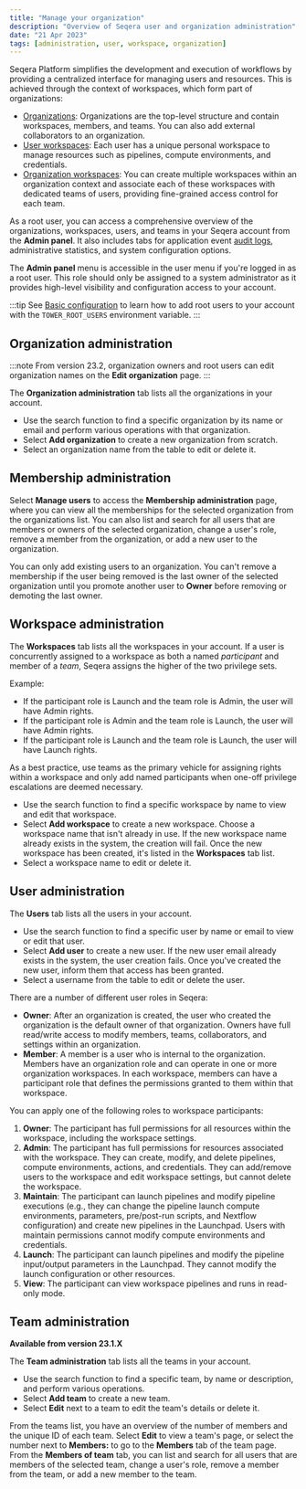 ```yaml
---
title: "Manage your organization"
description: "Overview of Seqera user and organization administration"
date: "21 Apr 2023"
tags: [administration, user, workspace, organization]
---
```


Seqera Platform simplifies the development and execution of workflows by providing a centralized interface for managing users and resources. This is achieved through the context of workspaces, which form part of organizations:

- [Organizations](../orgs-and-teams/organizations.mdx): Organizations are the top-level structure and contain workspaces, members, and teams. You can also add external collaborators to an organization.
- [User workspaces](../orgs-and-teams/workspace-management.mdx): Each user has a unique personal workspace to manage resources such as pipelines, compute environments, and credentials.
- [Organization workspaces](../orgs-and-teams/workspace-management.mdx): You can create multiple workspaces within an organization context and associate each of these workspaces with dedicated teams of users, providing fine-grained access control for each team.

As a root user, you can access a comprehensive overview of the organizations, workspaces, users, and teams in your Seqera account from the **Admin panel**. It also includes tabs for application event [audit logs](../administration/audit-logs.mdx), administrative statistics, and system configuration options.

The **Admin panel** menu is accessible in the user menu if you're logged in as a root user. This role should only be assigned to a system administrator as it provides high-level visibility and configuration access to your account.

:::tip
See [Basic configuration](../enterprise/configuration/overview.mdx#basic-configuration) to learn how to add root users to your account with the `TOWER_ROOT_USERS` environment variable.
:::

## Organization administration

:::note
From version 23.2, organization owners and root users can edit organization names on the **Edit organization** page.
:::

The **Organization administration** tab lists all the organizations in your account.

- Use the search function to find a specific organization by its name or email and perform various operations with that organization.
- Select **Add organization** to create a new organization from scratch.
- Select an organization name from the table to edit or delete it.

## Membership administration

Select **Manage users** to access the **Membership administration** page, where you can view all the memberships for the selected organization from the organizations list. You can also list and search for all users that are members or owners of the selected organization, change a user's role, remove a member from the organization, or add a new user to the organization.

You can only add existing users to an organization. You can't remove a membership if the user being removed is the last owner of the selected organization until you promote another user to **Owner** before removing or demoting the last owner.

## Workspace administration

The **Workspaces** tab lists all the workspaces in your account. If a user is concurrently assigned to a workspace as both a named _participant_ and member of a _team_, Seqera assigns the higher of the two privilege sets.

Example:

- If the participant role is Launch and the team role is Admin, the user will have Admin rights.
- If the participant role is Admin and the team role is Launch, the user will have Admin rights.
- If the participant role is Launch and the team role is Launch, the user will have Launch rights.

As a best practice, use teams as the primary vehicle for assigning rights within a workspace and only add named participants when one-off privilege escalations are deemed necessary.

- Use the search function to find a specific workspace by name to view and edit that workspace.
- Select **Add workspace** to create a new workspace. Choose a workspace name that isn't already in use. If the new workspace name already exists in the system, the creation will fail. Once the new workspace has been created, it's listed in the **Workspaces** tab list.
- Select a workspace name to edit or delete it.

## User administration

The **Users** tab lists all the users in your account.

- Use the search function to find a specific user by name or email to view or edit that user.
- Select **Add user** to create a new user. If the new user email already exists in the system, the user creation fails. Once you've created the new user, inform them that access has been granted.
- Select a username from the table to edit or delete the user.

There are a number of different user roles in Seqera:

* **Owner**: After an organization is created, the user who created the organization is the default owner of that organization. Owners have full read/write access to modify members, teams, collaborators, and settings within an organization.
* **Member**: A member is a user who is internal to the organization. Members have an organization role and can operate in one or more organization workspaces. In each workspace, members can have a participant role that defines the permissions granted to them within that workspace.

You can apply one of the following roles to workspace participants:

1. **Owner**: The participant has full permissions for all resources within the workspace, including the workspace settings.
2. **Admin**: The participant has full permissions for resources associated with the workspace. They can create, modify, and delete pipelines, compute environments, actions, and credentials. They can add/remove users to the workspace and edit workspace settings, but cannot delete the workspace.
3. **Maintain**: The participant can launch pipelines and modify pipeline executions (e.g., they can change the pipeline launch compute environments, parameters, pre/post-run scripts, and Nextflow configuration) and create new pipelines in the Launchpad. Users with maintain permissions cannot modify compute environments and credentials.
4. **Launch**: The participant can launch pipelines and modify the pipeline input/output parameters in the Launchpad. They cannot modify the launch configuration or other resources.
5. **View**: The participant can view workspace pipelines and runs in read-only mode.

## Team administration

**Available from version 23.1.X**

The **Team administration** tab lists all the teams in your account.

- Use the search function to find a specific team, by name or description, and perform various operations.
- Select **Add team** to create a new team.
- Select **Edit** next to a team to edit the team's details or delete it.

From the teams list, you have an overview of the number of members and the unique ID of each team. Select **Edit** to view a team's page, or select the number next to **Members:** to go to the **Members** tab of the team page. From the **Members of team** tab, you can list and search for all users that are members of the selected team, change a user's role, remove a member from the team, or add a new member to the team.
